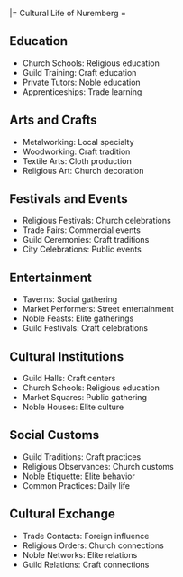 |= Cultural Life of Nuremberg =

== Education ==
* Church Schools: Religious education
* Guild Training: Craft education
* Private Tutors: Noble education
* Apprenticeships: Trade learning

== Arts and Crafts ==
* Metalworking: Local specialty
* Woodworking: Craft tradition
* Textile Arts: Cloth production
* Religious Art: Church decoration

== Festivals and Events ==
* Religious Festivals: Church celebrations
* Trade Fairs: Commercial events
* Guild Ceremonies: Craft traditions
* City Celebrations: Public events

== Entertainment ==
* Taverns: Social gathering
* Market Performers: Street entertainment
* Noble Feasts: Elite gatherings
* Guild Festivals: Craft celebrations

== Cultural Institutions ==
* Guild Halls: Craft centers
* Church Schools: Religious education
* Market Squares: Public gathering
* Noble Houses: Elite culture

== Social Customs ==
* Guild Traditions: Craft practices
* Religious Observances: Church customs
* Noble Etiquette: Elite behavior
* Common Practices: Daily life

== Cultural Exchange ==
* Trade Contacts: Foreign influence
* Religious Orders: Church connections
* Noble Networks: Elite relations
* Guild Relations: Craft connections 
